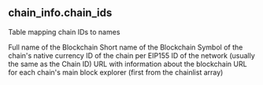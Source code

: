 ## chain_info.chain_ids 
Table mapping chain IDs to names


<ParamField path="chain_name">
Full name of the Blockchain
</ParamField>
<ParamField path="chain_shortname">
Short name of the Blockchain
</ParamField>
<ParamField path="native_currency_symbol">
Symbol of the chain&#x27;s native currency
</ParamField>
<ParamField path="chain_id">
ID of the chain per EIP155
</ParamField>
<ParamField path="network_id">
ID of the network (usually the same as the Chain ID)
</ParamField>
<ParamField path="info_url">
URL with information about the blockchain
</ParamField>
<ParamField path="explorer">
URL for each chain&#x27;s main block explorer (first from the chainlist array)
</ParamField>
